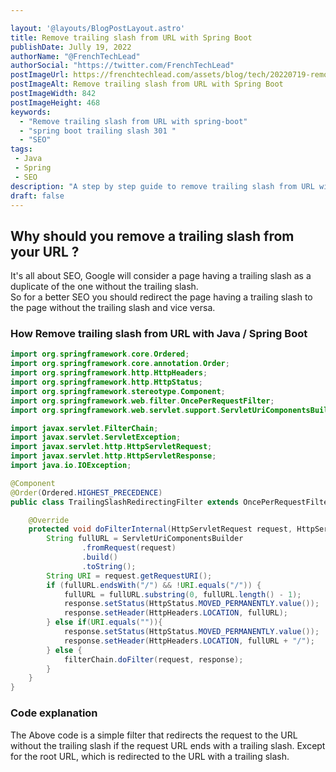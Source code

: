 ```yaml
---

layout: '@layouts/BlogPostLayout.astro'
title: Remove trailing slash from URL with Spring Boot
publishDate: Jully 19, 2022
authorName: "@FrenchTechLead"
authorSocial: "https://twitter.com/FrenchTechLead"
postImageUrl: https://frenchtechlead.com/assets/blog/tech/20220719-remove-trailing-slash-from-url-spring-boot/0.png
postImageAlt: Remove trailing slash from URL with Spring Boot
postImageWidth: 842
postImageHeight: 468
keywords:
  - "Remove trailing slash from URL with spring-boot"
  - "spring boot trailing slash 301 "
  - "SEO"
tags:
 - Java
 - Spring
 - SEO
description: "A step by step guide to remove trailing slash from URL with Spring Boot"
draft: false
---
```



## Why should you remove a trailing slash from your URL ?
It's all about SEO, Google will consider a page having a trailing slash as a duplicate of the one without the trailing slash.  
So for a better SEO you should redirect the page having a trailing slash to the page without the trailing slash and vice versa.

<Separator/>

### How Remove trailing slash from URL with Java / Spring Boot
```java
import org.springframework.core.Ordered;
import org.springframework.core.annotation.Order;
import org.springframework.http.HttpHeaders;
import org.springframework.http.HttpStatus;
import org.springframework.stereotype.Component;
import org.springframework.web.filter.OncePerRequestFilter;
import org.springframework.web.servlet.support.ServletUriComponentsBuilder;

import javax.servlet.FilterChain;
import javax.servlet.ServletException;
import javax.servlet.http.HttpServletRequest;
import javax.servlet.http.HttpServletResponse;
import java.io.IOException;

@Component
@Order(Ordered.HIGHEST_PRECEDENCE)
public class TrailingSlashRedirectingFilter extends OncePerRequestFilter {

    @Override
    protected void doFilterInternal(HttpServletRequest request, HttpServletResponse response, FilterChain filterChain) throws ServletException, IOException {
        String fullURL = ServletUriComponentsBuilder
                .fromRequest(request)
                .build()
                .toString();
        String URI = request.getRequestURI();
        if (fullURL.endsWith("/") && !URI.equals("/")) {
            fullURL = fullURL.substring(0, fullURL.length() - 1);
            response.setStatus(HttpStatus.MOVED_PERMANENTLY.value());
            response.setHeader(HttpHeaders.LOCATION, fullURL);
        } else if(URI.equals("")){
            response.setStatus(HttpStatus.MOVED_PERMANENTLY.value());
            response.setHeader(HttpHeaders.LOCATION, fullURL + "/");
        } else {
            filterChain.doFilter(request, response);
        }
    }
}
```

### Code explanation
The Above code is a simple filter that redirects the request to the URL without the trailing slash if the request URL ends with a trailing slash. Except for the root URL, which is redirected to the URL with a trailing slash.